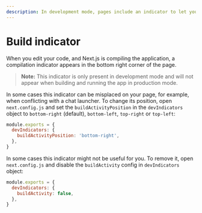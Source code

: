 ```yaml
---
description: In development mode, pages include an indicator to let you know if your new code it's being compiled. You can opt-out of it here.
---
```


# Build indicator

When you edit your code, and Next.js is compiling the application, a compilation indicator appears in the bottom right corner of the page.

> **Note:** This indicator is only present in development mode and will not appear when building and running the app in production mode.

In some cases this indicator can be misplaced on your page, for example, when conflicting with a chat launcher. To change its position, open `next.config.js` and set the `buildActivityPosition` in the `devIndicators` object to `bottom-right` (default), `bottom-left`, `top-right` or `top-left`:

```js
module.exports = {
  devIndicators: {
    buildActivityPosition: 'bottom-right',
  },
}
```

In some cases this indicator might not be useful for you. To remove it, open `next.config.js` and disable the `buildActivity` config in `devIndicators` object:

```js
module.exports = {
  devIndicators: {
    buildActivity: false,
  },
}
```

